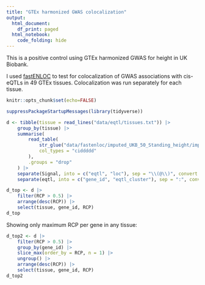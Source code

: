 ```yaml
---
title: "GTEx harmonized GWAS colocalization"
output:
  html_document:
    df_print: paged
  html_notebook:
    code_folding: hide
---
```


This is a positive control using GTEx harmonized GWAS for height in UK Biobank.

I used [fastENLOC](https://github.com/xqwen/fastenloc) to test for colocalization of GWAS associations with cis-eQTLs in 49 GTEx tissues. Colocalization was run separately for each tissue.

```r
knitr::opts_chunk$set(echo=FALSE)
```

```r
suppressPackageStartupMessages(library(tidyverse))

d <- tibble(tissue = read_lines("data/eqtl/tissues.txt")) |>
    group_by(tissue) |>
    summarise(
        read_table(
            str_glue("data/fastenloc/imputed_UKB_50_Standing_height/imputed_UKB_50_Standing_height.{tissue}.enloc.sig.out"),
            col_types = "ciddddd"
        ),
        .groups = "drop"
    ) |>
    separate(Signal, into = c("eqtl", "loc"), sep = "\\(@\\)", convert = TRUE) |>
    separate(eqtl, into = c("gene_id", "eqtl_cluster"), sep = ":", convert = TRUE)
```

```r
d_top <- d |>
    filter(RCP > 0.5) |>
    arrange(desc(RCP)) |>
    select(tissue, gene_id, RCP)
d_top
```

Showing only maximum RCP per gene in any tissue:

```r
d_top2 <- d |>
    filter(RCP > 0.5) |>
    group_by(gene_id) |>
    slice_max(order_by = RCP, n = 1) |>
    ungroup() |>
    arrange(desc(RCP)) |>
    select(tissue, gene_id, RCP)
d_top2
```

